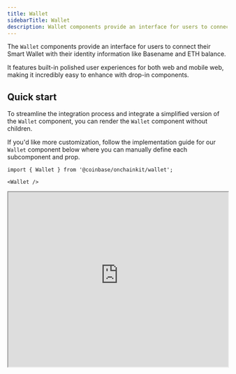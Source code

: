```yaml
---
title: Wallet
sidebarTitle: Wallet
description: Wallet components provide an interface for users to connect their Smart Wallet with identity information
---
```


The `Wallet` components provide an interface for users to connect their Smart Wallet with their identity information like Basename and ETH balance.

It features built-in polished user experiences for both web and mobile web, making it incredibly easy to enhance with drop-in components.

## Quick start

To streamline the integration process and integrate a simplified version of the `Wallet` component, you can render the `Wallet` component without children. 

If you'd like more customization, follow the implementation guide for our `Wallet` component below where you can manually define each subcomponent and prop.

```tsx
import { Wallet } from '@coinbase/onchainkit/wallet';

<Wallet />
```

<iframe
  src="https://684b5e62b1ff46bc5bf83966-aijszlfakk.chromatic.com/iframe.html?args=&id=onchainkit-wallet-walletcomponents--base&viewMode=story&dark=true&hero=true"
  width="100%"
  height="400"
/>

## Walkthrough

<Steps>
  <Step title="Set up your wallet connections">
  Kick off your wallet connection setup by configuring the `wagmi` provider.

  And make sure to update the `appName` as that will be displayed to
  the user when they connect their wallet.

  ```tsx
  import { ReactNode } from 'react';
  import { WagmiProvider, createConfig, http } from 'wagmi';
  import { baseSepolia } from 'wagmi/chains';
  import { coinbaseWallet } from 'wagmi/connectors';

  const wagmiConfig = createConfig({
    chains: [baseSepolia],
    connectors: [
      coinbaseWallet({
        appName: 'onchainkit',
      }),
    ],
    ssr: true,
    transports: {
      [baseSepolia.id]: http(),
    },
  });

  function App({ children }: { children: ReactNode }) {
    return <WagmiProvider config={wagmiConfig}>{children}</WagmiProvider>;
  }
  ```

  </Step>
  <Step title="Drop in the <Wallet /> components">
  Experience the magic by simply dropping in the `<Wallet />` component
  and watch it seamlessly come to life.

  Additionally, you can see the [`<Identity>`](/onchainkit/identity/identity) components
  like [`<Avatar>`](/onchainkit/identity/avatar), [`<Name>`](/onchainkit/identity/name),
  and [`<Address>`](/onchainkit/identity/address) are used in a composable way.
  Explore their documentation pages to discover various customization options.

  ```tsx
  import {
    ConnectWallet,
    Wallet,
    WalletDropdown,
    WalletDropdownDisconnect,
  } from '@coinbase/onchainkit/wallet';
  import {
    Address,
    Avatar,
    Name,
    Identity,
  } from '@coinbase/onchainkit/identity';
  import { color } from '@coinbase/onchainkit/theme';

  export function WalletComponents() {
    return (
      <div className="flex justify-end">
        <Wallet>
          <ConnectWallet>
            <Avatar className="h-6 w-6" />
            <Name />
          </ConnectWallet>
          <WalletDropdown>
            <Identity className="px-4 pt-3 pb-2" hasCopyAddressOnClick>
              <Avatar />
              <Name />
              <Address className={color.foregroundMuted} />
            </Identity>
            <WalletDropdownDisconnect />
          </WalletDropdown>
        </Wallet>
      </div>
    );
  }
  ```

  <iframe
    src="https://684b5e62b1ff46bc5bf83966-aijszlfakk.chromatic.com/iframe.html?args=&id=onchainkit-wallet-walletcomponents--with-identity-and-disconnect&viewMode=story&dark=true&hero=true"
    width="100%"
    height="400"
  />
  {/* <WalletComponents>
    <Wallet>
      <ConnectWallet>
        <Avatar className="h-6 w-6" />
        <Name />
      </ConnectWallet>
      <WalletDropdown>
        <Identity className="px-4 pt-3 pb-2" hasCopyAddressOnClick>
          <Avatar />
          <Name />
          <Address className={color.foregroundMuted} />
        </Identity>
        <WalletDropdownDisconnect />
      </WalletDropdown>
    </Wallet>
  </WalletComponents> */}

  </Step>
  <Step title="Drop in pre-made wallet components">
  Expand the user experience with pre-made components like [`<WalletDropdownLink>`](/onchainkit/wallet/wallet-dropdown-link),
  [`<WalletDropdownBasename>`](/onchainkit/wallet/wallet-dropdown-basename),
  [`<WalletDropdownFundLink>`](/onchainkit/wallet/wallet-dropdown-fund-link),
  or `<EthBalance>`, to help you build a seamless wallet experience for your users.

  The `<WalletDropdownLink>` is highly versatile and will likely be your go-to choice
  for adding more links to the dropdown, connecting your users to various pages of your onchain app.

  ```tsx
  import {
    ConnectWallet,
    Wallet,
    WalletDropdown,
    WalletDropdownBasename, // [!code focus]
    WalletDropdownFundLink, // [!code focus]
    WalletDropdownLink, // [!code focus]
    WalletDropdownDisconnect,
  } from '@coinbase/onchainkit/wallet';
  import {
    Address,
    Avatar,
    Name,
    Identity,
    EthBalance, // [!code focus]
  } from '@coinbase/onchainkit/identity';

  // omitted for brevity

  <Wallet>
    <ConnectWallet>
      <Avatar className="h-6 w-6" />
      <Name />
    </ConnectWallet>
    <WalletDropdown>
      <Identity
        className="px-4 pt-3 pb-2"
        hasCopyAddressOnClick
      >
        <Avatar />
        <Name />
        <Address />
        <EthBalance />
      </Identity>
      <WalletDropdownBasename />
      <WalletDropdownLink
        icon="wallet"
        href="https://keys.coinbase.com"
      >
        Wallet
      </WalletDropdownLink>
      <WalletDropdownFundLink />
      <WalletDropdownDisconnect />
    </WalletDropdown>
  </Wallet>
  ```

  <iframe
    src="https://684b5e62b1ff46bc5bf83966-aijszlfakk.chromatic.com/iframe.html?args=&id=onchainkit-wallet-walletcomponents--full-dropdown&viewMode=story&dark=true&hero=true"
    width="100%"
    height="600"
  />
  {/* <WalletComponents>
    <Wallet>
      <ConnectWallet>
        <Avatar className="h-6 w-6" />
        <Name />
      </ConnectWallet>
      <WalletDropdown>
        <Identity className="px-4 pt-3 pb-2" hasCopyAddressOnClick>
          <Avatar />
          <Name />
          <Address className={color.foregroundMuted} />
          <EthBalance />
        </Identity>
        <WalletDropdownBasename />
        <WalletDropdownLink
          icon="wallet"
          href="https://keys.coinbase.com"
        >
          Wallet
        </WalletDropdownLink>
        <WalletDropdownFundLink />
        <WalletDropdownDisconnect />
      </WalletDropdown>
    </Wallet>
  </WalletComponents> */}

  </Step>
</Steps>

## Customize Connect button text and style

Each OnchainKit component offers the flexibility to customize `className`
and adjust the style of the React components it represents.

Customize the connect wallet text by using the `disconnectedLabel` prop on the `<ConnectWallet />` component.

### Advanced customization with render props

For complete control over the ConnectWallet button rendering, use the `render` prop. This allows you to implement custom UI while maintaining all the wallet functionality:

```tsx
import { ConnectWallet } from '@coinbase/onchainkit/wallet';

<ConnectWallet
  render={({ label, onClick, status, isLoading }) => (
    <button 
      onClick={onClick}
      className="my-custom-button-class"
      disabled={isLoading}
    >
      {status === 'disconnected' ? 'Connect Your Wallet' : label}
    </button>
  )}
/>
```

```tsx
import {
  ConnectWallet,
  Wallet,
  WalletDropdown,
  WalletDropdownLink,
  WalletDropdownDisconnect,
} from '@coinbase/onchainkit/wallet';
import {
  Address,
  Avatar,
  Name,
  Identity,
  EthBalance,
} from '@coinbase/onchainkit/identity';
import { color } from '@coinbase/onchainkit/theme';
// ---cut-before---
// omitted for brevity

<Wallet>
  <ConnectWallet className='bg-blue-800' disconnectedLabel='Log In'>
    <Avatar className="h-6 w-6" />
    <Name className='text-white' />
  </ConnectWallet>
  <WalletDropdown>
    <Identity
      className="px-4 pt-3 pb-2 hover:bg-blue-200"
      hasCopyAddressOnClick
    >
      <Avatar />
      <Name />
      <Address />
      <EthBalance />
    </Identity>
    <WalletDropdownLink
      className='hover:bg-blue-200'
      icon="wallet"
      href="https://keys.coinbase.com"
    >
      Wallet
    </WalletDropdownLink>
    <WalletDropdownDisconnect className='hover:bg-blue-200' />
  </WalletDropdown>
</Wallet>
```

<iframe
  src="https://684b5e62b1ff46bc5bf83966-aijszlfakk.chromatic.com/iframe.html?args=&id=onchainkit-wallet-walletcomponents--custom-styling&viewMode=story&dark=true&hero=true"
  width="100%"
  height="400"
/>

## Example usage

### Usage with Sign In With Ethereum (SIWE)

To use [Sign In With Ethereum (SIWE)](https://docs.login.xyz/general-information/siwe-overview) with OnchainKit, you can use the `onConnect` prop in the `<ConnectWallet />` component. This will trigger the SIWE prompt when the user connects their wallet.

```tsx
import { ConnectWallet } from '@coinbase/onchainkit/wallet';
import { base } from 'wagmi/chains';
import { createSiweMessage } from 'viem/siwe'
import { useSignMessage } from 'wagmi';

const message = createSiweMessage({
  address: '0xA0Cf798816D4b9b9866b5330EEa46a18382f251e',
  chainId: base.id,
  domain: 'example.com',
  nonce: 'foobarbaz',
  uri: 'https://example.com/path',
  version: '1',
})

export function WalletComponents() {
  const { signMessage } = useSignMessage();

  return (
    <ConnectWallet onConnect={() => {signMessage({ message })}} />
  );
}

```

## Components

The components are designed to work together hierarchically. For each component, ensure the following:

- `<Wallet />` - Serves as the main container for all wallet-related components.
- `<ConnectWallet />` - Handles the wallet connection process. Place child components inside to customize the connect button appearance.
- `<AppWithWalletModal />` - Enables a wallet aggregation experience.
- `<WalletDropdown />` - Contains additional wallet information and options. Place inside the `<Wallet />` component.
- `<Identity />` - Displays user identity information. Place inside `<WalletDropdown />` for a complete profile view.
- `<WalletDropdownBasename />` - Displays the user's Basename within the dropdown.
- `<WalletDropdownLink />` - Creates a custom link within the dropdown. Use the `icon` prop to add an icon, and `href` to specify the destination.
- `<WalletDropdownDisconnect />` - Provides a disconnect option within the dropdown.

Additional components for customizing the wallet interface include:

- `<Avatar />` - Displays the user's avatar image.
- `<Name />` - Shows the user's name or ENS.
- `<Badge />` - Can be used to display additional user status or information.
- `<Address />` - Shows the user's wallet address.
- `<EthBalance />` - Displays the user's ETH balance.

The Wallet component automatically handles the wallet connection state and updates the UI accordingly.
You need to wrap your application or relevant part of it with these components
to provide a complete wallet interaction experience.

## Component Props

### WalletProps

```ts
type WalletProps = {
  children?: React.ReactNode;
  isSponsored?: boolean; // Whether to sponsor transactions for Send feature of advanced wallet implementation
  className?: string;
} & (
  | { draggable?: true; draggableStartingPosition?: { x: number; y: number } }
  | { draggable?: false; draggableStartingPosition?: never }
);
```

### ConnectWalletProps

```ts
type ConnectWalletProps = {
  children?: ReactNode; // Children can be utilized to display customized content when the wallet is connected
  className?: string; // Optional className override for button element
  onConnect?: () => void; // Optional callback function to execute when the wallet is connected
  disconnectedLabel?: ReactNode; // Optional disconnected display override
  render?: ({
    label,
    onClick,
    context,
    status,
    isLoading,
  }: {
    label: ReactNode;
    onClick: () => void;
    context: WalletContextType;
    status: 'disconnected' | 'connecting' | 'connected';
    isLoading: boolean;
  }) => ReactNode; // Custom render function for complete control of button rendering
};
```

### WalletDropdownProps

```ts
type WalletDropdownProps = {
  children?: React.ReactNode;
  className?: string; // Optional className override for top div element
  classNames?: {
    container?: string;
    qr?: WalletAdvancedQrReceiveProps['classNames'];
    swap?: WalletAdvancedSwapProps['classNames'];
  };
  swappableTokens?: Token[];
};
```

### WalletDropdownBasenameProps

```ts
type WalletDropdownBasenameProps = {
  className?: string; // Optional className override for the element
};
```

### WalletDropdownDisconnectProps

```ts
type WalletDropdownDisconnectProps = {
  className?: string; // Optional className override for the element
  text?: string; // Optional text override for the button
};
```

### WalletDropdownLinkProps

```ts
type WalletDropdownLinkProps = {
  children: string;
  className?: string; // Optional className override for the element
  href: string;
  icon?: 'wallet' | ReactNode;
  rel?: string;
  target?: string;
};
```
